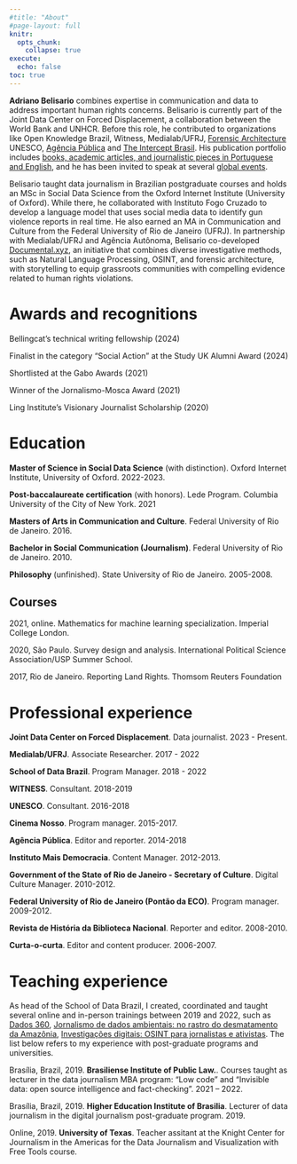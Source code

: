 ```yaml
---
#title: "About"
#page-layout: full
knitr:
  opts_chunk: 
    collapse: true
execute: 
  echo: false
toc: true
---
```


**Adriano Belisario** combines expertise in communication and data to address important human rights concerns. Belisario is currently part of the Joint Data Center on Forced Displacement, a collaboration between the World Bank and UNHCR. Before this role, he contributed to organizations like Open Knowledge Brazil, Witness, Medialab/UFRJ, [Forensic Architecture](https://forensic-architecture.org/about/team/member/adriano-belisario) UNESCO, [Agência Pública](https://apublica.org/autor/adriano-belisario/) and [The Intercept Brasil](https://www.intercept.com.br/equipe/adriano-belisario/). His publication portfolio includes [books, academic articles, and journalistic pieces in Portuguese and English](publications.html), and he has been invited to speak at several [global events](events.html).

Belisario taught data journalism in Brazilian postgraduate courses and holds an MSc in Social Data Science from the Oxford Internet Institute (University of Oxford). While there, he collaborated with Instituto Fogo Cruzado to develop a language model that uses social media data to identify gun violence reports in real time. He also earned an MA in Communication and Culture from the Federal University of Rio de Janeiro (UFRJ). In partnership with Medialab/UFRJ and Agência Autônoma, Belisario co-developed [Documental.xyz](https://documental.xyz), an initiative that combines diverse investigative methods, such as Natural Language Processing, OSINT, and forensic architecture, with storytelling to equip grassroots communities with compelling evidence related to human rights violations.

# Awards and recognitions

Bellingcat's technical writing fellowship (2024)

Finalist in the category "Social Action" at the Study UK Alumni Award (2024)

Shortlisted at the Gabo Awards (2021)

Winner of the Jornalismo-Mosca Award (2021)

Ling Institute's Visionary Journalist Scholarship (2020)

# Education

**Master of Science in Social Data Science** (with distinction). Oxford Internet Institute, University of Oxford. 2022-2023.

**Post-baccalaureate certification** (with honors). Lede Program. Columbia University of the City of New York. 2021

**Masters of Arts in Communication and Culture**. Federal University of Rio de Janeiro. 2016.

**Bachelor in Social Communication (Journalism)**. Federal University of Rio de Janeiro. 2010.

**Philosophy** (unfinished). State University of Rio de Janeiro. 2005-2008.

## Courses

2021, online. Mathematics for machine learning specialization. Imperial College London.

2020, São Paulo. Survey design and analysis. International Political Science Association/USP Summer School.

2017, Rio de Janeiro. Reporting Land Rights. Thomsom Reuters Foundation

# Professional experience

**Joint Data Center on Forced Displacement**. Data journalist. 2023 - Present.

**Medialab/UFRJ**. Associate Researcher. 2017 - 2022

**School of Data Brazil**. Program Manager. 2018 - 2022

**WITNESS**. Consultant. 2018-2019

**UNESCO**. Consultant. 2016-2018

**Cinema Nosso**. Program manager. 2015-2017.

**Agência Pública**. Editor and reporter. 2014-2018

**Instituto Mais Democracia**. Content Manager. 2012-2013.

**Government of the State of Rio de Janeiro - Secretary of Culture**. Digital Culture Manager. 2010-2012.

**Federal University of Rio de Janeiro (Pontão da ECO)**. Program manager. 2009-2012.

**Revista de História da Biblioteca Nacional**. Reporter and editor. 2008-2010.

**Curta-o-curta**. Editor and content producer. 2006-2007.

# Teaching experience

As head of the School of Data Brazil, I created, coordinated and taught several online and in-person trainings between 2019 and 2022, such as [Dados 360](https://escoladedados.org/dados-360-comunicacao-baseada-em-dados/), [Jornalismo de dados ambientais: no rastro do desmatamento da Amazônia](https://escoladedados.org/courses/jornalismo-de-dados-ambientais/), [Investigações digitais: OSINT para jornalistas e ativistas](https://escoladedados.org/courses/investigacoes-digitais/). The list below refers to my experience with post-graduate programs and universities.

Brasília, Brazil, 2019. **Brasiliense Institute of Public Law.**. Courses taught as lecturer in the data journalism MBA program: “Low code” and “Invisible data: open source intelligence and fact-checking”. 2021 – 2022. 

Brasília, Brazil, 2019. **Higher Education Institute of Brasilia**. Lecturer of data journalism in the digital journalism post-graduate program. 2019.

Online, 2019. **University of Texas**. Teacher assitant at the Knight Center for Journalism in the Americas for the Data Journalism and Visualization with Free Tools course.



